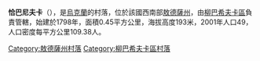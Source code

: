 {{coord|47|48|25|N|30|3|9|E|scale:30000|display=title}}

'''恰巴尼夫卡'''（{{lang-uk|Чабанівка}}），是[[烏克蘭|烏克蘭]]的村落，位於該國西南部[[敖德薩州|敖德薩州]]，由[[柳巴希夫卡區|柳巴希夫卡區]]負責管轄，始建於1798年，面積0.45平方公里，海拔高度193米，2001年人口49，人口密度每平方公里109.38人。

{{DEFAULTSORT:Чабанівка}}
[[Category:敖德薩州村落|Category:敖德薩州村落]]
[[Category:柳巴希夫卡區村落|Category:柳巴希夫卡區村落]]


{{Odessa-geo-stub}}